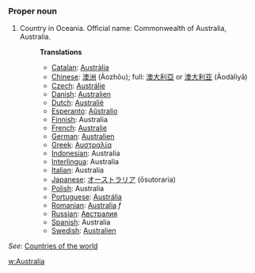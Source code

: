 ===Proper noun===

# Country in Oceania. Official name: Commonwealth of Australia, Australia.
#:'''Translations'''
#:*[[Catalan]]: [[Austràlia]]
#:*[[Chinese]]: [[澳洲]] (Àozhōu); full: [[澳大利亞]] or [[澳大利亚]] (Àodàlìyǎ)
#:*[[Czech]]: [[Austrálie]]
#:*[[Danish]]: [[Australien]]
#:*[[Dutch]]: [[Australië]]
#:*[[Esperanto]]: [[Aŭstralio]]
#:*[[Finnish]]: Australia
#:*[[French]]: [[Australie]]
#:*[[German]]: [[Australien]]
#:*[[Greek]]: [[Αυστραλία]]
#:*[[Indonesian]]: Australia
#:*[[Interlingua]]: Australia
#:*[[Italian]]: Australia
#:*[[Japanese]]: [[オーストラリア]] (ōsutoraria)
#:*[[Polish]]: Australia
#:*[[Portuguese]]: [[Austrália]]
#:*[[Romanian]]: [[Australia]] ''f''
#:*[[Russian]]: [[Австралия]]
#:*[[Spanish]]: Australia
#:*[[Swedish]]: [[Australien]]

''See'': [[Countries of the world]]

[[w:Australia]]